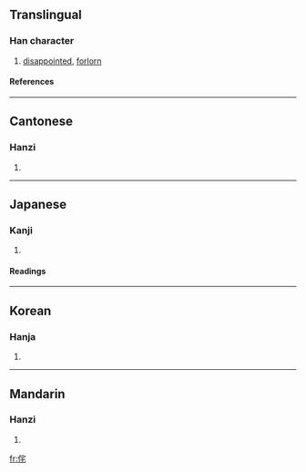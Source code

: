 ==Translingual==
===Han character===
{{Han char|rn=9|rad=人|as=06|sn=8|four=2321<sub>4</sub>|canj=人十竹心 (OJHP)}}
# [[disappointed]], [[forlorn]]
====References====
{{Han ref|kx=0102.130|dkj=00602|dj=0216.110|hdz=10154.030|uh=4F98|ud=20376|bh=CBB2|bd=52146}}
----
==Cantonese==
===Hanzi===
{{yue-hanzi|jyut=|y=cha3}}
# {{defn|Cantonese}}
----
==Japanese==
===Kanji===
{{ja-kanji|grade=|rs=人06}}
# {{defn|Japanese}} 
====Readings====
{{ja-readings|on=[[た]] (ta)|kun=[[ほこる]] (hokoru), [[わびる]] (wabiru), [[わびしい]] (wabishii)}}
----
==Korean==
===Hanja===
{{ko-hanja|hangeul=차|rv=cha|mr=ch'a}}
# {{defn|Korean}}
----
==Mandarin==
===Hanzi===
{{cmn-hanzi|pin=[[chà]] (cha4), [[gòng]] (gong4)|wg=ch'a<sup>4</sup>, kung<sup>4</sup>}}
# {{defn|Mandarin}}

[[fr:侘]]